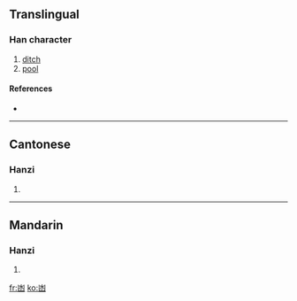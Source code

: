 {{see|幽}}
==Translingual==

===Han character===
{{Han char|rn=17|rad=凵|as=04|sn=6|four=|canj=山水 (UE), X山水 (XUE)}}

# [[ditch]]
# [[pool]]

====References====
* {{Han ref|kx=0135.151|hdz=31547.070|uh=51FC|ud=20988}}

----

==Cantonese==

===Hanzi===
{{yue-hanzi|jyut=|y=tam5}}

# {{defn|Cantonese}}

----

==Mandarin==

===Hanzi===
{{cmn-hanzi|pin=[[dàng]] ([[dang4]]), [[zuò]] ([[zuo4]])|wg=tang<sup>4</sup>, tso<sup>4</sup>}}

# {{defn|Mandarin}}

[[fr:凼]]
[[ko:凼]]